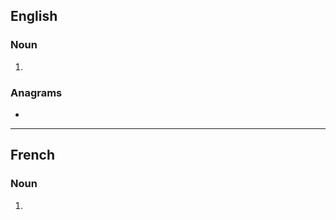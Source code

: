 ==English==

===Noun===
{{head|en|noun plural form}}

# {{plural of|oscillation|lang=en}}

===Anagrams===
* {{l|en|colonialists}}

----

==French==

===Noun===
{{head|fr|noun plural form|g=f}}

# {{plural of|oscillation|lang=fr}}